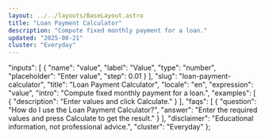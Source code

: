 ```yaml
---
layout: ../../layouts/BaseLayout.astro
title: "Loan Payment Calculator"
description: "Compute fixed monthly payment for a loan."
updated: "2025-08-21"
cluster: "Everyday"
---
```



  "inputs": [
    {
      "name": "value",
      "label": "Value",
      "type": "number",
      "placeholder": "Enter value",
      "step": 0.01
    }
  ],
  "slug": "loan-payment-calculator",
  "title": "Loan Payment Calculator",
  "locale": "en",
  "expression": "value",
  "intro": "Compute fixed monthly payment for a loan.",
  "examples": [
    {
      "description": "Enter values and click Calculate."
    }
  ],
  "faqs": [
    {
      "question": "How do I use the Loan Payment Calculator?",
      "answer": "Enter the required values and press Calculate to get the result."
    }
  ],
  "disclaimer": "Educational information, not professional advice.",
  "cluster": "Everyday"
};

<Calculator schema={schema} />
